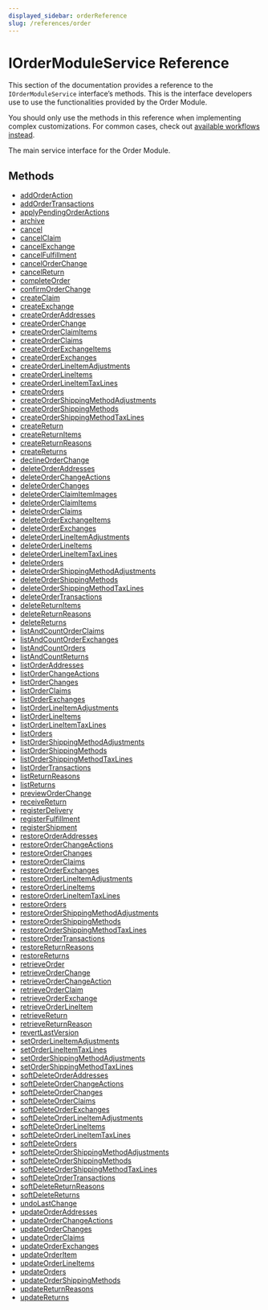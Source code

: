 ```yaml
---
displayed_sidebar: orderReference
slug: /references/order
---
```



# IOrderModuleService Reference

This section of the documentation provides a reference to the `IOrderModuleService` interface’s methods. This is the interface developers use to use the functionalities provided by the Order Module.

<Note>

You should only use the methods in this reference when implementing complex customizations. For common cases, check out [available workflows instead](/medusa-workflows-reference).

</Note>

The main service interface for the Order Module.

## Methods

- [addOrderAction](../../IOrderModuleService/methods/order.IOrderModuleService.addOrderAction/page.mdx)
- [addOrderTransactions](../../IOrderModuleService/methods/order.IOrderModuleService.addOrderTransactions/page.mdx)
- [applyPendingOrderActions](../../IOrderModuleService/methods/order.IOrderModuleService.applyPendingOrderActions/page.mdx)
- [archive](../../IOrderModuleService/methods/order.IOrderModuleService.archive/page.mdx)
- [cancel](../../IOrderModuleService/methods/order.IOrderModuleService.cancel/page.mdx)
- [cancelClaim](../../IOrderModuleService/methods/order.IOrderModuleService.cancelClaim/page.mdx)
- [cancelExchange](../../IOrderModuleService/methods/order.IOrderModuleService.cancelExchange/page.mdx)
- [cancelFulfillment](../../IOrderModuleService/methods/order.IOrderModuleService.cancelFulfillment/page.mdx)
- [cancelOrderChange](../../IOrderModuleService/methods/order.IOrderModuleService.cancelOrderChange/page.mdx)
- [cancelReturn](../../IOrderModuleService/methods/order.IOrderModuleService.cancelReturn/page.mdx)
- [completeOrder](../../IOrderModuleService/methods/order.IOrderModuleService.completeOrder/page.mdx)
- [confirmOrderChange](../../IOrderModuleService/methods/order.IOrderModuleService.confirmOrderChange/page.mdx)
- [createClaim](../../IOrderModuleService/methods/order.IOrderModuleService.createClaim/page.mdx)
- [createExchange](../../IOrderModuleService/methods/order.IOrderModuleService.createExchange/page.mdx)
- [createOrderAddresses](../../IOrderModuleService/methods/order.IOrderModuleService.createOrderAddresses/page.mdx)
- [createOrderChange](../../IOrderModuleService/methods/order.IOrderModuleService.createOrderChange/page.mdx)
- [createOrderClaimItems](../../IOrderModuleService/methods/order.IOrderModuleService.createOrderClaimItems/page.mdx)
- [createOrderClaims](../../IOrderModuleService/methods/order.IOrderModuleService.createOrderClaims/page.mdx)
- [createOrderExchangeItems](../../IOrderModuleService/methods/order.IOrderModuleService.createOrderExchangeItems/page.mdx)
- [createOrderExchanges](../../IOrderModuleService/methods/order.IOrderModuleService.createOrderExchanges/page.mdx)
- [createOrderLineItemAdjustments](../../IOrderModuleService/methods/order.IOrderModuleService.createOrderLineItemAdjustments/page.mdx)
- [createOrderLineItems](../../IOrderModuleService/methods/order.IOrderModuleService.createOrderLineItems/page.mdx)
- [createOrderLineItemTaxLines](../../IOrderModuleService/methods/order.IOrderModuleService.createOrderLineItemTaxLines/page.mdx)
- [createOrders](../../IOrderModuleService/methods/order.IOrderModuleService.createOrders/page.mdx)
- [createOrderShippingMethodAdjustments](../../IOrderModuleService/methods/order.IOrderModuleService.createOrderShippingMethodAdjustments/page.mdx)
- [createOrderShippingMethods](../../IOrderModuleService/methods/order.IOrderModuleService.createOrderShippingMethods/page.mdx)
- [createOrderShippingMethodTaxLines](../../IOrderModuleService/methods/order.IOrderModuleService.createOrderShippingMethodTaxLines/page.mdx)
- [createReturn](../../IOrderModuleService/methods/order.IOrderModuleService.createReturn/page.mdx)
- [createReturnItems](../../IOrderModuleService/methods/order.IOrderModuleService.createReturnItems/page.mdx)
- [createReturnReasons](../../IOrderModuleService/methods/order.IOrderModuleService.createReturnReasons/page.mdx)
- [createReturns](../../IOrderModuleService/methods/order.IOrderModuleService.createReturns/page.mdx)
- [declineOrderChange](../../IOrderModuleService/methods/order.IOrderModuleService.declineOrderChange/page.mdx)
- [deleteOrderAddresses](../../IOrderModuleService/methods/order.IOrderModuleService.deleteOrderAddresses/page.mdx)
- [deleteOrderChangeActions](../../IOrderModuleService/methods/order.IOrderModuleService.deleteOrderChangeActions/page.mdx)
- [deleteOrderChanges](../../IOrderModuleService/methods/order.IOrderModuleService.deleteOrderChanges/page.mdx)
- [deleteOrderClaimItemImages](../../IOrderModuleService/methods/order.IOrderModuleService.deleteOrderClaimItemImages/page.mdx)
- [deleteOrderClaimItems](../../IOrderModuleService/methods/order.IOrderModuleService.deleteOrderClaimItems/page.mdx)
- [deleteOrderClaims](../../IOrderModuleService/methods/order.IOrderModuleService.deleteOrderClaims/page.mdx)
- [deleteOrderExchangeItems](../../IOrderModuleService/methods/order.IOrderModuleService.deleteOrderExchangeItems/page.mdx)
- [deleteOrderExchanges](../../IOrderModuleService/methods/order.IOrderModuleService.deleteOrderExchanges/page.mdx)
- [deleteOrderLineItemAdjustments](../../IOrderModuleService/methods/order.IOrderModuleService.deleteOrderLineItemAdjustments/page.mdx)
- [deleteOrderLineItems](../../IOrderModuleService/methods/order.IOrderModuleService.deleteOrderLineItems/page.mdx)
- [deleteOrderLineItemTaxLines](../../IOrderModuleService/methods/order.IOrderModuleService.deleteOrderLineItemTaxLines/page.mdx)
- [deleteOrders](../../IOrderModuleService/methods/order.IOrderModuleService.deleteOrders/page.mdx)
- [deleteOrderShippingMethodAdjustments](../../IOrderModuleService/methods/order.IOrderModuleService.deleteOrderShippingMethodAdjustments/page.mdx)
- [deleteOrderShippingMethods](../../IOrderModuleService/methods/order.IOrderModuleService.deleteOrderShippingMethods/page.mdx)
- [deleteOrderShippingMethodTaxLines](../../IOrderModuleService/methods/order.IOrderModuleService.deleteOrderShippingMethodTaxLines/page.mdx)
- [deleteOrderTransactions](../../IOrderModuleService/methods/order.IOrderModuleService.deleteOrderTransactions/page.mdx)
- [deleteReturnItems](../../IOrderModuleService/methods/order.IOrderModuleService.deleteReturnItems/page.mdx)
- [deleteReturnReasons](../../IOrderModuleService/methods/order.IOrderModuleService.deleteReturnReasons/page.mdx)
- [deleteReturns](../../IOrderModuleService/methods/order.IOrderModuleService.deleteReturns/page.mdx)
- [listAndCountOrderClaims](../../IOrderModuleService/methods/order.IOrderModuleService.listAndCountOrderClaims/page.mdx)
- [listAndCountOrderExchanges](../../IOrderModuleService/methods/order.IOrderModuleService.listAndCountOrderExchanges/page.mdx)
- [listAndCountOrders](../../IOrderModuleService/methods/order.IOrderModuleService.listAndCountOrders/page.mdx)
- [listAndCountReturns](../../IOrderModuleService/methods/order.IOrderModuleService.listAndCountReturns/page.mdx)
- [listOrderAddresses](../../IOrderModuleService/methods/order.IOrderModuleService.listOrderAddresses/page.mdx)
- [listOrderChangeActions](../../IOrderModuleService/methods/order.IOrderModuleService.listOrderChangeActions/page.mdx)
- [listOrderChanges](../../IOrderModuleService/methods/order.IOrderModuleService.listOrderChanges/page.mdx)
- [listOrderClaims](../../IOrderModuleService/methods/order.IOrderModuleService.listOrderClaims/page.mdx)
- [listOrderExchanges](../../IOrderModuleService/methods/order.IOrderModuleService.listOrderExchanges/page.mdx)
- [listOrderLineItemAdjustments](../../IOrderModuleService/methods/order.IOrderModuleService.listOrderLineItemAdjustments/page.mdx)
- [listOrderLineItems](../../IOrderModuleService/methods/order.IOrderModuleService.listOrderLineItems/page.mdx)
- [listOrderLineItemTaxLines](../../IOrderModuleService/methods/order.IOrderModuleService.listOrderLineItemTaxLines/page.mdx)
- [listOrders](../../IOrderModuleService/methods/order.IOrderModuleService.listOrders/page.mdx)
- [listOrderShippingMethodAdjustments](../../IOrderModuleService/methods/order.IOrderModuleService.listOrderShippingMethodAdjustments/page.mdx)
- [listOrderShippingMethods](../../IOrderModuleService/methods/order.IOrderModuleService.listOrderShippingMethods/page.mdx)
- [listOrderShippingMethodTaxLines](../../IOrderModuleService/methods/order.IOrderModuleService.listOrderShippingMethodTaxLines/page.mdx)
- [listOrderTransactions](../../IOrderModuleService/methods/order.IOrderModuleService.listOrderTransactions/page.mdx)
- [listReturnReasons](../../IOrderModuleService/methods/order.IOrderModuleService.listReturnReasons/page.mdx)
- [listReturns](../../IOrderModuleService/methods/order.IOrderModuleService.listReturns/page.mdx)
- [previewOrderChange](../../IOrderModuleService/methods/order.IOrderModuleService.previewOrderChange/page.mdx)
- [receiveReturn](../../IOrderModuleService/methods/order.IOrderModuleService.receiveReturn/page.mdx)
- [registerDelivery](../../IOrderModuleService/methods/order.IOrderModuleService.registerDelivery/page.mdx)
- [registerFulfillment](../../IOrderModuleService/methods/order.IOrderModuleService.registerFulfillment/page.mdx)
- [registerShipment](../../IOrderModuleService/methods/order.IOrderModuleService.registerShipment/page.mdx)
- [restoreOrderAddresses](../../IOrderModuleService/methods/order.IOrderModuleService.restoreOrderAddresses/page.mdx)
- [restoreOrderChangeActions](../../IOrderModuleService/methods/order.IOrderModuleService.restoreOrderChangeActions/page.mdx)
- [restoreOrderChanges](../../IOrderModuleService/methods/order.IOrderModuleService.restoreOrderChanges/page.mdx)
- [restoreOrderClaims](../../IOrderModuleService/methods/order.IOrderModuleService.restoreOrderClaims/page.mdx)
- [restoreOrderExchanges](../../IOrderModuleService/methods/order.IOrderModuleService.restoreOrderExchanges/page.mdx)
- [restoreOrderLineItemAdjustments](../../IOrderModuleService/methods/order.IOrderModuleService.restoreOrderLineItemAdjustments/page.mdx)
- [restoreOrderLineItems](../../IOrderModuleService/methods/order.IOrderModuleService.restoreOrderLineItems/page.mdx)
- [restoreOrderLineItemTaxLines](../../IOrderModuleService/methods/order.IOrderModuleService.restoreOrderLineItemTaxLines/page.mdx)
- [restoreOrders](../../IOrderModuleService/methods/order.IOrderModuleService.restoreOrders/page.mdx)
- [restoreOrderShippingMethodAdjustments](../../IOrderModuleService/methods/order.IOrderModuleService.restoreOrderShippingMethodAdjustments/page.mdx)
- [restoreOrderShippingMethods](../../IOrderModuleService/methods/order.IOrderModuleService.restoreOrderShippingMethods/page.mdx)
- [restoreOrderShippingMethodTaxLines](../../IOrderModuleService/methods/order.IOrderModuleService.restoreOrderShippingMethodTaxLines/page.mdx)
- [restoreOrderTransactions](../../IOrderModuleService/methods/order.IOrderModuleService.restoreOrderTransactions/page.mdx)
- [restoreReturnReasons](../../IOrderModuleService/methods/order.IOrderModuleService.restoreReturnReasons/page.mdx)
- [restoreReturns](../../IOrderModuleService/methods/order.IOrderModuleService.restoreReturns/page.mdx)
- [retrieveOrder](../../IOrderModuleService/methods/order.IOrderModuleService.retrieveOrder/page.mdx)
- [retrieveOrderChange](../../IOrderModuleService/methods/order.IOrderModuleService.retrieveOrderChange/page.mdx)
- [retrieveOrderChangeAction](../../IOrderModuleService/methods/order.IOrderModuleService.retrieveOrderChangeAction/page.mdx)
- [retrieveOrderClaim](../../IOrderModuleService/methods/order.IOrderModuleService.retrieveOrderClaim/page.mdx)
- [retrieveOrderExchange](../../IOrderModuleService/methods/order.IOrderModuleService.retrieveOrderExchange/page.mdx)
- [retrieveOrderLineItem](../../IOrderModuleService/methods/order.IOrderModuleService.retrieveOrderLineItem/page.mdx)
- [retrieveReturn](../../IOrderModuleService/methods/order.IOrderModuleService.retrieveReturn/page.mdx)
- [retrieveReturnReason](../../IOrderModuleService/methods/order.IOrderModuleService.retrieveReturnReason/page.mdx)
- [revertLastVersion](../../IOrderModuleService/methods/order.IOrderModuleService.revertLastVersion/page.mdx)
- [setOrderLineItemAdjustments](../../IOrderModuleService/methods/order.IOrderModuleService.setOrderLineItemAdjustments/page.mdx)
- [setOrderLineItemTaxLines](../../IOrderModuleService/methods/order.IOrderModuleService.setOrderLineItemTaxLines/page.mdx)
- [setOrderShippingMethodAdjustments](../../IOrderModuleService/methods/order.IOrderModuleService.setOrderShippingMethodAdjustments/page.mdx)
- [setOrderShippingMethodTaxLines](../../IOrderModuleService/methods/order.IOrderModuleService.setOrderShippingMethodTaxLines/page.mdx)
- [softDeleteOrderAddresses](../../IOrderModuleService/methods/order.IOrderModuleService.softDeleteOrderAddresses/page.mdx)
- [softDeleteOrderChangeActions](../../IOrderModuleService/methods/order.IOrderModuleService.softDeleteOrderChangeActions/page.mdx)
- [softDeleteOrderChanges](../../IOrderModuleService/methods/order.IOrderModuleService.softDeleteOrderChanges/page.mdx)
- [softDeleteOrderClaims](../../IOrderModuleService/methods/order.IOrderModuleService.softDeleteOrderClaims/page.mdx)
- [softDeleteOrderExchanges](../../IOrderModuleService/methods/order.IOrderModuleService.softDeleteOrderExchanges/page.mdx)
- [softDeleteOrderLineItemAdjustments](../../IOrderModuleService/methods/order.IOrderModuleService.softDeleteOrderLineItemAdjustments/page.mdx)
- [softDeleteOrderLineItems](../../IOrderModuleService/methods/order.IOrderModuleService.softDeleteOrderLineItems/page.mdx)
- [softDeleteOrderLineItemTaxLines](../../IOrderModuleService/methods/order.IOrderModuleService.softDeleteOrderLineItemTaxLines/page.mdx)
- [softDeleteOrders](../../IOrderModuleService/methods/order.IOrderModuleService.softDeleteOrders/page.mdx)
- [softDeleteOrderShippingMethodAdjustments](../../IOrderModuleService/methods/order.IOrderModuleService.softDeleteOrderShippingMethodAdjustments/page.mdx)
- [softDeleteOrderShippingMethods](../../IOrderModuleService/methods/order.IOrderModuleService.softDeleteOrderShippingMethods/page.mdx)
- [softDeleteOrderShippingMethodTaxLines](../../IOrderModuleService/methods/order.IOrderModuleService.softDeleteOrderShippingMethodTaxLines/page.mdx)
- [softDeleteOrderTransactions](../../IOrderModuleService/methods/order.IOrderModuleService.softDeleteOrderTransactions/page.mdx)
- [softDeleteReturnReasons](../../IOrderModuleService/methods/order.IOrderModuleService.softDeleteReturnReasons/page.mdx)
- [softDeleteReturns](../../IOrderModuleService/methods/order.IOrderModuleService.softDeleteReturns/page.mdx)
- [undoLastChange](../../IOrderModuleService/methods/order.IOrderModuleService.undoLastChange/page.mdx)
- [updateOrderAddresses](../../IOrderModuleService/methods/order.IOrderModuleService.updateOrderAddresses/page.mdx)
- [updateOrderChangeActions](../../IOrderModuleService/methods/order.IOrderModuleService.updateOrderChangeActions/page.mdx)
- [updateOrderChanges](../../IOrderModuleService/methods/order.IOrderModuleService.updateOrderChanges/page.mdx)
- [updateOrderClaims](../../IOrderModuleService/methods/order.IOrderModuleService.updateOrderClaims/page.mdx)
- [updateOrderExchanges](../../IOrderModuleService/methods/order.IOrderModuleService.updateOrderExchanges/page.mdx)
- [updateOrderItem](../../IOrderModuleService/methods/order.IOrderModuleService.updateOrderItem/page.mdx)
- [updateOrderLineItems](../../IOrderModuleService/methods/order.IOrderModuleService.updateOrderLineItems/page.mdx)
- [updateOrders](../../IOrderModuleService/methods/order.IOrderModuleService.updateOrders/page.mdx)
- [updateOrderShippingMethods](../../IOrderModuleService/methods/order.IOrderModuleService.updateOrderShippingMethods/page.mdx)
- [updateReturnReasons](../../IOrderModuleService/methods/order.IOrderModuleService.updateReturnReasons/page.mdx)
- [updateReturns](../../IOrderModuleService/methods/order.IOrderModuleService.updateReturns/page.mdx)
